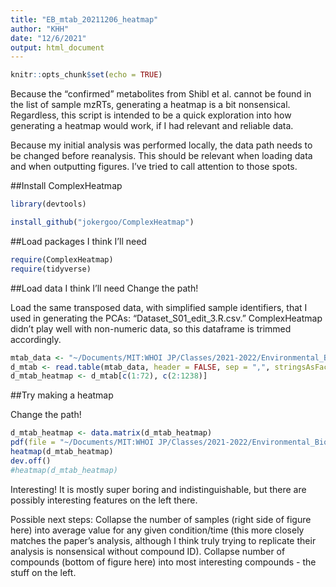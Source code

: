 ```yaml
---
title: "EB_mtab_20211206_heatmap"
author: "KHH"
date: "12/6/2021"
output: html_document
---
```


```r
knitr::opts_chunk$set(echo = TRUE)
```

Because the "confirmed" metabolites from Shibl et al. cannot be found in the list of sample mzRTs, generating a heatmap is a bit nonsensical. Regardless, this script is intended to be a quick exploration into how generating a heatmap would work, if I had relevant and reliable data. 

Because my initial analysis was performed locally, the data path needs to be changed before reanalysis. This should be relevant when loading data and when outputting figures. I've tried to call attention to those spots. 

##Install ComplexHeatmap

```r
library(devtools)

install_github("jokergoo/ComplexHeatmap")
```

##Load packages I think I'll need

```r
require(ComplexHeatmap)
require(tidyverse)
```

##Load data I think I'll need
Change the path! 

Load the same transposed data, with simplified sample identifiers, that I used in generating the PCAs: "Dataset_S01_edit_3.R.csv." ComplexHeatmap didn't play well with non-numeric data, so this dataframe is trimmed accordingly. 

```r
mtab_data <- "~/Documents/MIT:WHOI JP/Classes/2021-2022/Environmental_Bioinformatics/Project/Paper/Dataset_S01_edit_3_R.csv"
d_mtab <- read.table(mtab_data, header = FALSE, sep = ",", stringsAsFactors = FALSE)
d_mtab_heatmap <- d_mtab[c(1:72), c(2:1238)]
```

##Try making a heatmap

Change the path!

```r
d_mtab_heatmap <- data.matrix(d_mtab_heatmap)
pdf(file = "~/Documents/MIT:WHOI JP/Classes/2021-2022/Environmental_Bioinformatics/Project/heatmap_1.pdf")
heatmap(d_mtab_heatmap)
dev.off()
#heatmap(d_mtab_heatmap)
```

Interesting! It is mostly super boring and indistinguishable, but there are possibly interesting features on the left there. 

Possible next steps: Collapse the number of samples (right side of figure here) into average value for any given condition/time (this more closely matches the paper's analysis, although I think truly trying to replicate their analysis is nonsensical without compound ID). Collapse number of compounds (bottom of figure here) into most interesting compounds - the stuff on the left. 